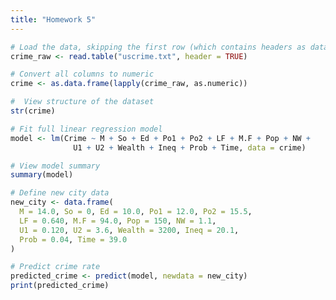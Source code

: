 ```yaml
---
title: "Homework 5"
---
```


```r

# Load the data, skipping the first row (which contains headers as data)
crime_raw <- read.table("uscrime.txt", header = TRUE)

# Convert all columns to numeric
crime <- as.data.frame(lapply(crime_raw, as.numeric))

#  View structure of the dataset
str(crime)

# Fit full linear regression model
model <- lm(Crime ~ M + So + Ed + Po1 + Po2 + LF + M.F + Pop + NW + 
              U1 + U2 + Wealth + Ineq + Prob + Time, data = crime)

# View model summary
summary(model)

# Define new city data
new_city <- data.frame(
  M = 14.0, So = 0, Ed = 10.0, Po1 = 12.0, Po2 = 15.5,
  LF = 0.640, M.F = 94.0, Pop = 150, NW = 1.1,
  U1 = 0.120, U2 = 3.6, Wealth = 3200, Ineq = 20.1,
  Prob = 0.04, Time = 39.0
)

# Predict crime rate
predicted_crime <- predict(model, newdata = new_city)
print(predicted_crime)
```

